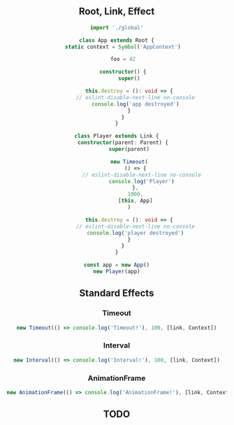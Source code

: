 
<Header root='../../' selected="features/link" />

## Root, Link, Effect
```typescript
import './global'

class App extends Root {
    static context = Symbol('AppContext')

    foo = 42

    constructor() {
        super()

        this.destroy = (): void => {
            // eslint-disable-next-line no-console
            console.log('app destroyed')
        }
    }
}

class Player extends Link {
    constructor(parent: Parent) {
        super(parent)

        new Timeout(
            () => {
                // eslint-disable-next-line no-console
                console.log('Player')
            },
            1000,
            [this, App]
        )

        this.destroy = (): void => {
            // eslint-disable-next-line no-console
            console.log('player destroyed')
        }
    }
}

const app = new App()
new Player(app)
```

## Standard Effects
### Timeout
```typescript
new Timeout(() => console.log('Timeout!'), 100, [link, Context])
```

### Interval
```typescript
new Interval(() => console.log('Interval!'), 100, [link, Context])
```

### AnimationFrame
```typescript
new AnimationFrame(() => console.log('AnimationFrame!'), [link, Context])
```

## TODO